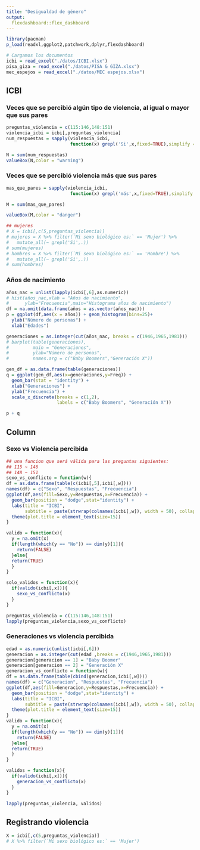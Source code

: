 ---
title: "Desigualdad de género"
output:
  flexdashboard::flex_dashboard
---

```{r setup}
library(pacman)
p_load(readxl,ggplot2,patchwork,dplyr,flexdashboard)
```

```{r}
# Cargamos los documentos
icbi = read_excel("./datos/ICBI.xlsx")
pisa_giza = read_excel("./datos/PISA & GIZA.xlsx")
mec_espejos = read_excel("./datos/MEC espejos.xlsx")
```


## ICBI

### Veces que se percibió algún tipo de violencia, al igual o mayor que sus pares

```{r}
preguntas_violencia = c(115:146,148:151)
violencia_icbi = icbi[,preguntas_violencia]
num_respuestas = sapply(violencia_icbi,
                        function(x) grepl('Si',x,fixed=TRUE),simplify = TRUE)

N = sum(num_respuestas)
valueBox(N,color = "warning")
```

### Veces que se percibió violencia más que sus pares
```{r}
mas_que_pares = sapply(violencia_icbi,
                        function(x) grepl('más',x,fixed=TRUE),simplify = TRUE)

M = sum(mas_que_pares)

valueBox(M,color = "danger")

## mujeres
# X = icbi[,c(5,preguntas_violencia)]
# mujeres = X %>% filter(`Mi sexo biológico es:` == 'Mujer') %>%
#   mutate_all(~ grepl('Si',.))
# sum(mujeres)
# hombres = X %>% filter(`Mi sexo biológico es:` == 'Hombre') %>%
#   mutate_all(~ grepl('Si',.))
# sum(hombres)
```


### Años de nacimiento

```{r cache=TRUE}
años_nac = unlist(lapply(icbi[,6],as.numeric))
# hist(años_nac,xlab = "Años de nacimiento",
#      ylab="Frecuencia",main="Histograma años de nacimiento")
df = na.omit(data.frame(años = as.vector(años_nac)))
p = ggplot(df,aes(x = años)) + geom_histogram(bins=25)+
  ylab("Número de personas") +
  xlab("Edades")

generaciones = as.integer(cut(años_nac, breaks = c(1946,1965,1981)))
# barplot(table(generaciones),
#         main = "Generaciones",
#         ylab="Número de personas",
#         names.arg = c("Baby Boomers","Generación X"))

gen_df = as.data.frame(table(generaciones))
q = ggplot(gen_df,aes(x=generaciones,y=Freq)) +
  geom_bar(stat = "identity") +
  xlab("Generaciones") + 
  ylab("Frecuencia") +
  scale_x_discrete(breaks = c(1,2),
                   labels = c("Baby Boomers", "Generación X"))

p + q
```

<!-- ### Referencia de generaciones -->
<!-- Ahora contabilizados por generaciones tomando en cuenta -->
<!-- los siguientes rangos para categorizar las generaciones -->

<!-- |año| nombre| -->
<!-- |---+-------| -->
<!-- |1946-1964|	Baby Boomers| -->
<!-- |1965-1980|	Generación X| -->
<!-- |1981-1996|	Millennials| -->

<!-- ### Distribución de generaciones -->


Column
-----------------------------

### Sexo vs Violencia percibida
```{r results = 'hide', cache=TRUE}
## una funcion que será válida para las preguntas siguientes:
## 115 ~ 146
## 148 ~ 151
sexo_vs_conflicto = function(w){
df = as.data.frame(table(c(icbi[,5],icbi[,w])))
names(df) = c("Sexo", "Respuestas", "Frecuencia")
ggplot(df,aes(fill=Sexo,y=Respuestas,x=Frecuencia)) +
  geom_bar(position = "dodge",stat="identity") +
  labs(title = "ICBI",
       subtitle = paste(strwrap(colnames(icbi[,w]), width = 50), collapse = '\n') ) +
  theme(plot.title = element_text(size=15))
}

valido = function(x){
  y = na.omit(x)
  if(length(which(y == "No")) == dim(y)[1]){
    return(FALSE)
  }else{
  return(TRUE)
  }
}

solo_validos = function(x){
  if(valido(icbi[,x])){
    sexo_vs_conflicto(x)
  }
}

preguntas_violencia = c(115:146,148:151)
lapply(preguntas_violencia,sexo_vs_conflicto)
```


### Generaciones vs violencia percibida
```{r results = 'hide', cache=TRUE}
edad = as.numeric(unlist(icbi[,6]))
generacion = as.integer(cut(edad ,breaks = c(1946,1965,1981)))
generacion[generacion == 1] = "Baby Boomer"
generacion[generacion == 2] = "Generación X"
generacion_vs_conflicto = function(w){
df = as.data.frame(table(cbind(generacion,icbi[,w])))
names(df) = c("Generacion", "Respuestas", "Frecuencia")
ggplot(df,aes(fill=Generacion,y=Respuestas,x=Frecuencia)) +
  geom_bar(position = "dodge",stat="identity") +
  labs(title = "ICBI",
       subtitle = paste(strwrap(colnames(icbi[,w]), width = 50), collapse = '\n') ) +
  theme(plot.title = element_text(size=15))
}
valido = function(x){
  y = na.omit(x)
  if(length(which(y == "No")) == dim(y)[1]){
    return(FALSE)
  }else{
  return(TRUE)
  }
}

validos = function(x){
  if(valido(icbi[,x])){
    generacion_vs_conflicto(x)
  }
}

lapply(preguntas_violencia, validos)
```
## Registrando violencia
```{r}
X = icbi[,c(5,preguntas_violencia)]
# X %>% filter(`Mi sexo biológico es:` == 'Mujer')

```



